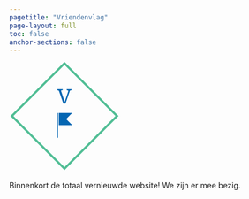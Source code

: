 ```yaml
---
pagetitle: "Vriendenvlag"
page-layout: full
toc: false
anchor-sections: false
---
```


::: {.hero-banner}

::: {.hero-image .hero-image-left}

<svg xmlns="http://www.w3.org/2000/svg" viewBox="0 0 151.6 151.6" width="200" height="200"><rect id="vierkant" x="23.261966157839517" y="23.261966157839517" transform="rotate(45, 75.8, 75.8)" fill="none" stroke="#51be95" stroke-width="3" width="102.07606768432096" height="102.07606768432096"></rect><g fill="#0466b2" color="#0466b2" transform="translate(53.8 64.6) scale(0.4888889)"><polygon id="vlag" points="28.996,10.204 28.996,44.284 66.885,44.284 49.734,27.131 66.66,10.204 "></polygon><rect id="stok" x="23.115" y="10.204" width="3.621" height="69.592"></rect></g><path  id="v" fill="#0466b2" fill-rule="nonzero" d="M11.14 19.60L8.18 19.60L2.38 3.05Q2.10 2.24 1.89 2.00Q1.68 1.76 1.12 1.65L1.12 1.65L0 1.43L0 0L7.39 0L7.39 1.34L5.85 1.54Q5.29 1.62 5.17 1.92Q5.04 2.21 5.32 2.94L5.32 2.94L10.00 17.19L10.11 17.19L14.81 3.11Q15.06 2.38 14.92 2.06Q14.78 1.74 14.20 1.62L14.20 1.62L12.82 1.32L12.82 0L19.46 0L19.46 1.34L18.09 1.57Q17.61 1.68 17.39 1.93Q17.16 2.18 16.83 3.08L16.83 3.08L11.14 19.60Z" transform="translate(66.07, 37)"></path></svg>  
  
Binnenkort de totaal vernieuwde website! We zijn er mee bezig.

:::

:::

<script>
  var tl = anime.timeline({
});

tl
.add({
  targets: '#vierkant',
  rotate: ['45deg', '405deg'],
  loop: true,
  delay: 1000,
  scale: [0, .8],
  duration: 8000
})
.add({
  targets: '#v, #vlag, #stok',
  opacity: [0,1],
  duration: 3000
}, '-=3000')
.add({
  targets: '#vlag',
  translateY: [36,0],
  duration: 2000,
  easing: 'linear'
}, '-=3000');
</script>